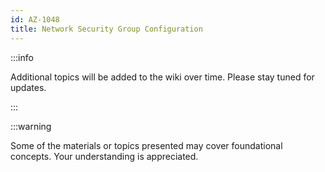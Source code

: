 ```yaml
---
id: AZ-1048
title: Network Security Group Configuration
---
```


:::info

Additional topics will be added to the wiki over time. Please stay tuned for updates.

:::

:::warning

Some of the materials or topics presented may cover foundational concepts. Your understanding is appreciated.
